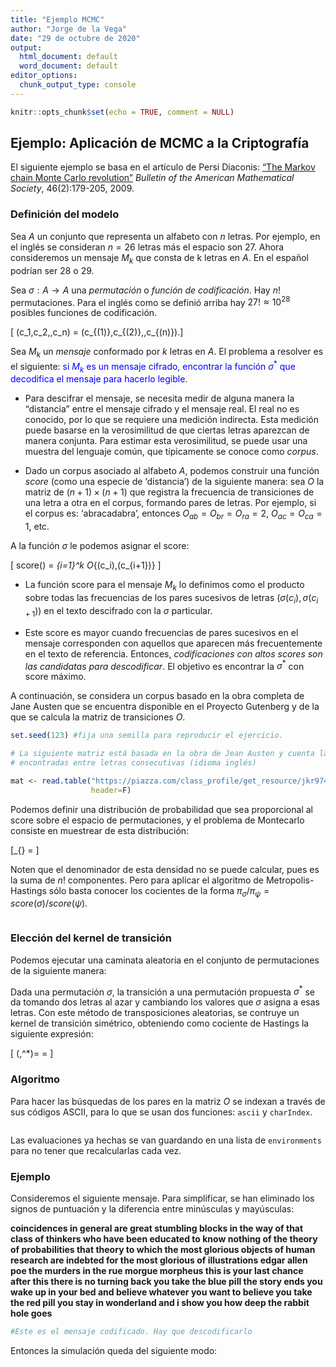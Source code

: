 ```yaml
---
title: "Ejemplo MCMC"
author: "Jorge de la Vega"
date: "29 de octubre de 2020"
output:
  html_document: default
  word_document: default
editor_options:
  chunk_output_type: console
---
```


```r
knitr::opts_chunk$set(echo = TRUE, comment = NULL)
```

## Ejemplo: Aplicación de MCMC a la Criptografía

El siguiente ejemplo se basa en el artículo de Persi Diaconis: ["The Markov chain Monte Carlo revolution"](https://math.uchicago.edu/~shmuel/Network-course-readings/MCMCRev.pdf) *Bulletin of the American Mathematical Society*, 46(2):179-205, 2009. 

### Definición del modelo

Sea $A$ un conjunto que representa un alfabeto con $n$ letras. Por ejemplo, en el inglés se consideran $n=26$ letras más el espacio son 27. Ahora consideremos un mensaje $M_k$ que consta de k letras en $A$. En el español podrían ser 28 o 29.


Sea $\sigma: A \to A$ una _permutación_ o _función de codificación_.  Hay $n!$ permutaciones. Para el inglés como se definió arriba hay $27!\approx 10^{28}$ posibles funciones de codificación.

\[ \sigma(c_1,c_2,\ldots,c_n) = (c_{\sigma(1)},c_{\sigma(2)},\ldots,c_{\sigma(n)}).\]

Sea $M_k$ un _mensaje_ conformado por $k$ letras en $A$. El problema a resolver es el siguiente: <font color="blue">si $M_k$ es un mensaje cifrado, encontrar la función $\sigma^*$ que decodifica el mensaje para hacerlo legible</font>.

- Para descifrar el mensaje, se necesita medir de alguna manera la "distancia" entre el mensaje cifrado y el mensaje real. El real no es conocido, por lo que se requiere una medición indirecta. Esta medición puede basarse en la verosimilitud de que ciertas letras aparezcan de manera conjunta. Para estimar esta verosimilitud, se puede usar una muestra del lenguaje común, que típicamente se conoce como _corpus_.

- Dado un corpus asociado al alfabeto $A$, podemos construir una función _score_ (como una especie de 'distancia') de la siguiente manera: sea $O$ la matriz de $(n+1)\times (n+1)$ que registra la frecuencia de transiciones de una letra a otra en el corpus, formando pares de letras. Por ejemplo, si el corpus es: 'abracadabra', entonces $O_{ab}=O_{br}=O_{ra}=2$, $O_{ac}=O_{ca}=1$, etc.

A la función $\sigma$ le podemos asignar el score:

\[ score(\sigma) = \prod_{i=1}^k O_{\sigma(c_i),\sigma(c_{i+1})} \]

- La función score para el mensaje $M_k$ lo definimos como el producto sobre todas las frecuencias de los pares sucesivos de letras $(\sigma(c_i),\sigma(c_{i+1}))$ en el texto descifrado con la $\sigma$ particular.

- Este score es mayor cuando frecuencias de pares sucesivos en el mensaje corresponden con aquellos que aparecen más frecuentemente  en el texto de referencia. Entonces, *codificaciones con altos scores son las candidatas para descodificar*. El objetivo es encontrar la $\sigma^*$ con score máximo.

A continuación, se considera un corpus basado en la obra completa de Jane Austen que se encuentra disponible en el Proyecto Gutenberg y de la que se calcula la matriz de transiciones $O$. 

```r
set.seed(123) #fija una semilla para reproducir el ejercicio.

# La siguiente matriz está basada en la obra de Jean Austen y cuenta las transiciones 
# encontradas entre letras consecutivas (idioma inglés)

mat <- read.table("https://piazza.com/class_profile/get_resource/jkr974no7yz4gb/jnlnpa3pp731y0", 
                  header=F)
```

Podemos definir una distribución de probabilidad que sea proporcional al score sobre el espacio de permutaciones, y el problema de Montecarlo consiste en muestrear de esta distribución: 

\[\pi_{\sigma} = \frac{eval(\sigma)}{\sum_{\psi\in \mathcal{C}}eval(\psi)}\]

Noten que el denominador de esta densidad no se puede calcular, pues es la suma de $n!$ componentes. Pero para aplicar el algoritmo de Metropolis-Hastings sólo basta conocer los cocientes de la forma $\pi_{\sigma}/\pi_{\psi} = score(\sigma)/score(\psi)$.

```r

```

### Elección del kernel de transición

Podemos ejecutar una caminata aleatoria en el conjunto de permutaciones de la siguiente manera: 

Dada una permutación $\sigma$, la transición a una permutación propuesta $\sigma^*$ se da tomando dos letras al azar y cambiando los valores que $\sigma$ asigna a esas letras. Con este método de transposiciones aleatorias, se contruye un kernel de transición simétrico, obteniendo como cociente de Hastings la siguiente expresión:

\[ \alpha(\sigma,\sigma^*)= \frac{\pi_{\sigma^*} q(\sigma^*|\sigma)}{\pi_{\sigma}q(\sigma|\sigma^*)} = \frac{score(\sigma^*)}{score(\sigma)} \]


### Algoritmo

Para hacer las búsquedas de los pares en la matriz $O$ se indexan a través de sus códigos ASCII, para lo que se usan dos funciones: `ascii` y `charIndex`.

```r

```

Las evaluaciones ya hechas se van guardando en una lista de `environments` para no tener que recalcularlas cada vez. 

### Ejemplo

Consideremos el siguiente mensaje. Para simplificar, se han eliminado los signos de puntuación y la diferencia entre minúsculas y mayúsculas:

**coincidences in general are great stumbling blocks in the way of that class of thinkers who have been educated to know nothing of the theory of probabilities that theory to which the most glorious objects of human research are indebted for the most glorious of illustrations edgar allen poe the murders in the rue morgue morpheus this is your last chance after this there is no turning back you take the blue pill the story ends you wake up in your bed and believe whatever you want to believe you take the red pill you stay in wonderland and i show you how deep the rabbit hole goes**


```r
#Este es el mensaje codificado. Hay que descodificarlo

```

Entonces la simulación queda del siguiente modo:

```r

```






